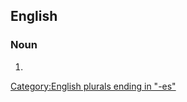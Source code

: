 ==English==

===Noun===
{{head|en|noun form}}

# {{plural of|en|uneasiness}}

[[Category:English plurals ending in "-es"]]